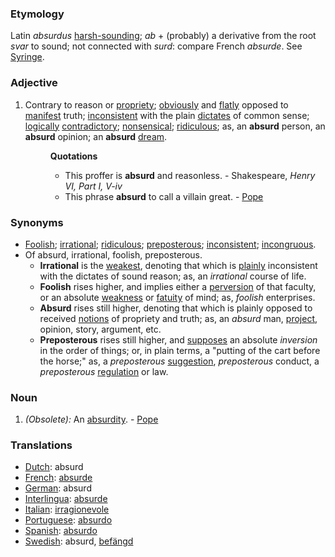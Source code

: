 ===Etymology===
Latin ''absurdus'' [[harsh-sounding]]; ''ab'' + (probably) a derivative from the root ''svar'' to sound; not connected with ''surd'': compare French ''absurde''. See [[Syringe]].
===Adjective===
#Contrary to reason or [[propriety]]; [[obviously]] and [[flatly]] opposed to [[manifest]] truth; [[inconsistent]] with the plain [[dictates]] of common sense; [[logically]] [[contradictory]]; [[nonsensical]]; [[ridiculous]]; as, an '''absurd''' person, an '''absurd''' opinion; an '''absurd''' [[dream]].
#:'''Quotations'''
#:*This proffer is '''absurd''' and reasonless. - Shakespeare, ''Henry VI, Part I, V-iv''
#:*This phrase '''absurd''' to call a villain great. - [[Pope]]
===Synonyms===
*[[Foolish]]; [[irrational]]; [[ridiculous]]; [[preposterous]]; [[inconsistent]]; [[incongruous]].
*Of absurd, irrational, foolish, preposterous. 
**'''Irrational''' is the [[weakest]], denoting that which is [[plainly]] inconsistent with the dictates of sound reason; as, an ''irrational'' course of life. 
**'''Foolish''' rises higher, and implies either a [[perversion]] of that faculty, or an absolute [[weakness]] or [[fatuity]] of mind; as, ''foolish'' enterprises. 
**'''Absurd''' rises still higher, denoting that which is plainly opposed to received [[notions]] of propriety and truth; as, an ''absurd'' man, [[project]], opinion, story, argument, etc. 
**'''Preposterous''' rises still higher, and [[supposes]] an absolute ''inversion'' in the order of things; or, in plain terms, a "putting of the cart before the horse;" as, a ''preposterous'' [[suggestion]], ''preposterous'' conduct, a ''preposterous'' [[regulation]] or law.
===Noun===
#''(Obsolete):'' An [[absurdity]]. - [[Pope]]
===Translations===
*[[Dutch]]: absurd
*[[French]]: [[absurde]]
*[[German]]: absurd
*[[Interlingua]]: [[absurde]]
*[[Italian]]: [[irragionevole]]
*[[Portuguese]]: [[absurdo]]
*[[Spanish]]: [[absurdo]]
*[[Swedish]]: absurd, [[befängd]]